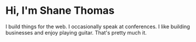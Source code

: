# Hi, I'm Shane Thomas

I build things for the web. I occasionally speak at conferences. I like building businesses and enjoy playing guitar. That's pretty much it.
